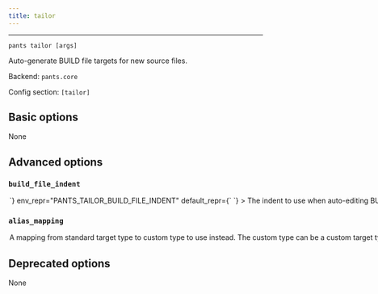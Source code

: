 ```yaml
---
title: tailor
---
```



---

```
pants tailor [args]
```

Auto-generate BUILD file targets for new source files.

Backend: <span className="color--primary">`pants.core`</span>

Config section: <span className="color--primary">`[tailor]`</span>

<span className={styles.options}>

## Basic options

None

## Advanced options

### `build_file_indent`

<Option
  cli_repr={`--tailor-build-file-indent=<str>`}
  env_repr="PANTS_TAILOR_BUILD_FILE_INDENT"
  default_repr={`    `}
>

The indent to use when auto-editing BUILD files.

</Option>

### `alias_mapping`

<Option
  cli_repr={`--tailor-alias-mapping="{'key1': val1, 'key2': val2, ...}"`}
  env_repr="PANTS_TAILOR_ALIAS_MAPPING"
  default_repr={`{}`}
>

A mapping from standard target type to custom type to use instead. The custom
type can be a custom target type or a macro that offers compatible
functionality to the one it replaces (see
https://www.pantsbuild.org/v2.6/docs/macros).

</Option>

## Deprecated options

None

</span>
